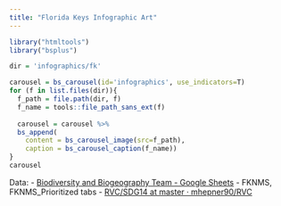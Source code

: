 ```yaml
---
title: "Florida Keys Infographic Art"
---
```


```r
library("htmltools")
library("bsplus")

dir = 'infographics/fk'

carousel = bs_carousel(id='infographics', use_indicators=T)
for (f in list.files(dir)){
  f_path = file.path(dir, f)
  f_name = tools::file_path_sans_ext(f)
    
  carousel = carousel %>%
  bs_append(
    content = bs_carousel_image(src=f_path),
    caption = bs_carousel_caption(f_name))
}
carousel
```

Data:
- [Biodiversity and Biogeography Team - Google Sheets](https://docs.google.com/spreadsheets/d/1yaSi8fJShj2X-UIKuMTfKsukrTYWdnwmDpfEpt9dHAU/edit#gid=1871720887) - FKNMS, FKNMS_Prioritized tabs
- [RVC/SDG14 at master · mhepner90/RVC](https://github.com/mhepner90/RVC/tree/master/SDG14)